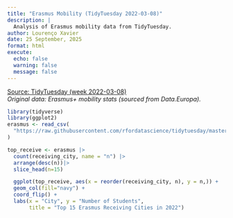 ```yaml
---
title: "Erasmus Mobility (TidyTuesday 2022-03-08)"
description: |
  Analysis of Erasmus mobility data from TidyTuesday.
author: Lourenço Xavier
date: 25 September, 2025
format: html
execute:
  echo: false
  warning: false
  message: false
---
```


[Source: TidyTuesday (week 2022-03-08)](https://github.com/rfordatascience/tidytuesday)  
*Original data: Erasmus+ mobility stats (sourced from Data.Europa).*

```r
library(tidyverse)
library(ggplot2)
erasmus <- read_csv(
  "https://raw.githubusercontent.com/rfordatascience/tidytuesday/master/data/2022/2022-03-08/erasmus.csv"
)

top_receive <- erasmus |>
  count(receiving_city, name = "n") |>
  arrange(desc(n))|>
  slice_head(n=15)

  ggplot(top_receive, aes(x = reorder(receiving_city, n), y = n,)) +
  geom_col(fill="navy") +
  coord_flip() +
  labs(x = "City", y = "Number of Students",
       title = "Top 15 Erasmus Receiving Cities in 2022")

```